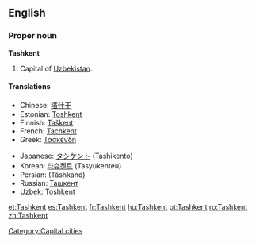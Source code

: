 {{wikipedia}}
==English==

===Proper noun===
'''Tashkent'''

# Capital of [[Uzbekistan]].

====Translations====
{{top}}
* Chinese: [[塔什干]]
* Estonian: [[Toshkent]]
* Finnish: [[Taškent]]
* French: [[Tachkent]]
* Greek: [[Τασκένδη]]
{{mid}}
* Japanese: [[タシケント]] (Tashikento)
* Korean: [[타슈켄트]] (Tasyukenteu)
* Persian: {{fa-Arab|[[تاشکند]]}} (Tâshkand)
* Russian: [[Ташкент]]
* Uzbek: [[Toshkent]]
{{bottom}}

[[Category:Capital cities]]

[[et:Tashkent]]
[[es:Tashkent]]
[[fr:Tashkent]]
[[hu:Tashkent]]
[[pt:Tashkent]]
[[ro:Tashkent]]
[[zh:Tashkent]]